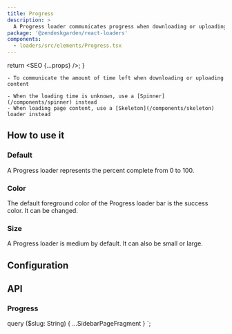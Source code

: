 ```yaml
---
title: Progress
description: >
  A Progress loader communicates progress when downloading or uploading content.
package: '@zendeskgarden/react-loaders'
components:
  - loaders/src/elements/Progress.tsx
---
```



  return <SEO {...props} />;
}

<Usage>
  <Use>

    - To communicate the amount of time left when downloading or uploading content

  </Use>
  <Misuse>

    - When the loading time is unknown, use a [Spinner](/components/spinner) instead
    - When loading page content, use a [Skeleton](/components/skeleton) loader instead

  </Misuse>
</Usage>

## How to use it

### Default

A Progress loader represents the percent complete from 0 to 100.


<CodeExample code={DefaultCode}>
  <Default />
</CodeExample>

### Color

The default foreground color of the Progress loader bar is the success color. It
can be changed.


<CodeExample code={ColorCode}>
  <Color />
</CodeExample>

### Size

A Progress loader is medium by default. It can also be small or large.


<CodeExample code={SizeCode}>
  <Size />
</CodeExample>

## Configuration

<Configuration reactPackage={props.data.mdx.package} components={props.data.mdx.components} />

## API

### Progress

<Component components={props.data.mdx.components} componentName="progress" />

<PropSheet components={props.data.mdx.components} componentName="progress" />


  query ($slug: String) {
    ...SidebarPageFragment
  }
`;
